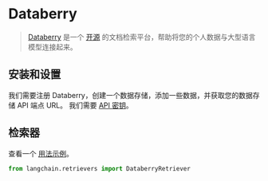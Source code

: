 # Databerry

> [Databerry](https://databerry.ai) 是一个 [开源](https://github.com/gmpetrov/databerry) 的文档检索平台，帮助将您的个人数据与大型语言模型连接起来。


## 安装和设置

我们需要注册 Databerry，创建一个数据存储，添加一些数据，并获取您的数据存储 API 端点 URL。
我们需要 [API 密钥](https://docs.databerry.ai/api-reference/authentication)。

## 检索器

查看一个 [用法示例](/docs/modules/data_connection/retrievers/integrations/databerry.html)。

```python
from langchain.retrievers import DataberryRetriever
```
